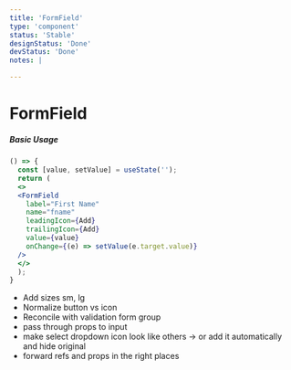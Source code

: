 ```yaml
---
title: 'FormField'
type: 'component'
status: 'Stable'
designStatus: 'Done'
devStatus: 'Done'
notes: |

---
```



# FormField

<SingleComponentStatus frontmatter={props?.pageContext?.frontmatter} />


##### Basic Usage

```jsx live
() => {
  const [value, setValue] = useState('');
  return (
  <>
  <FormField
    label="First Name"
    name="fname"
    leadingIcon={Add}
    trailingIcon={Add}
    value={value}
    onChange={(e) => setValue(e.target.value)}
  />
  </>
  );
}
```

- Add sizes sm, lg
- Normalize button vs icon
- Reconcile with validation form group
- pass through props to input
- make select dropdown icon look like others -> or add it automatically and hide original
- forward refs and props in the right places
